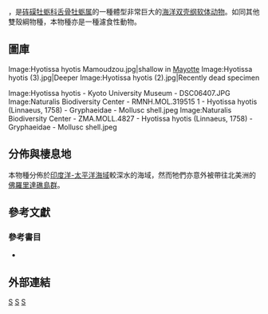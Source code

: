 {{noteTA
|T=zh-cn:舌骨牡蛎; zh-tw:硨磲牡蠣;
|1=zh-cn:舌骨牡蛎; zh-tw:硨磲牡蠣;
}}
{{Speciesbox
|image = Hyotissa hyotis Maldives.JPG
|image_width = 200px
|image_caption = ''Hyotissa hyotis'' in <!-- [[Maldives|Maldives]] -->[[马尔代夫|Maldives]]
|taxon = Hyotissa hyotis
|authority = (<!-- [[Carl_Linnaeus|Linnaeus]] -->[[卡尔·林奈|Linnaeus]], <!-- [[10th_edition_of_Systema_Naturae|1758]] -->[[自然系统第十版|1758]])
}}

{{地区用词4|start=学名：''{{lang|la|Hyotissa hyotis}}''|cn=舌骨牡蛎|tw=硨磲牡蠣|as=称}}，是[[砗磲牡蛎科|砗磲牡蛎科]][[舌骨牡蛎属|舌骨牡蛎属]]的一種體型非常巨大的[[海洋生物|海洋]][[双壳纲|双壳纲]][[软体动物|软体动物]]{{r|shell_2370}}。如同其他雙殼綱物種，本物種亦是一種濾食性動物。

==圖庫==
<gallery style="text-align:center;" mode="packed">
Image:Hyotissa hyotis Mamoudzou.jpg|shallow in <!-- [[Mayotte|Mayotte]] -->[[马约特|Mayotte]]
Image:Hyotissa hyotis (3).jpg|Deeper
Image:Hyotissa hyotis (2).jpg|Recently dead specimen
</gallery>

<gallery style="text-align:center;" mode="packed">
Image:Hyotissa hyotis - Kyoto University Museum - DSC06407.JPG
Image:Naturalis Biodiversity Center - RMNH.MOL.319515 1 - Hyotissa hyotis (Linnaeus, 1758) - Gryphaeidae - Mollusc shell.jpeg
Image:Naturalis Biodiversity Center - ZMA.MOLL.4827 - Hyotissa hyotis (Linnaeus, 1758) - Gryphaeidae - Mollusc shell.jpeg
</gallery>

==分佈與棲息地==
本物種分佈於[[印度洋-太平洋海域|印度洋-太平洋海域]]較深水的海域，然而牠們亦意外被帶往北美洲的[[佛羅里達礁島群|佛羅里達礁島群]]{{r|Bieler 2004}}。

==參考文獻==
{{Reflist|refs=
<ref name="Bieler 2004">{{cite journal|url=http://www.ummz.umich.edu/mollusks/people/diarmaid/beilerMollRes.pdf|format=[[可移植文档格式|PDF]]|first1=Rüdiger|last1=Bieler|first2=Paula M.|last2=Mikkelsen|first3=Taehwan|last3=Lee|first4=Diarmaid|last4=Ó Foighil|title=Discovery of the Indo-Pacific oyster Hyotissa hyotis (Linnaeus, 1758) in the Florida Keys (Bivalvia : Gryphaeidae)|journal=''[[Molluscan_Research|Molluscan Research]]''|volume=24|year=2004|pages=p. 149–159|language=en|accessdate=2009-09-23|archiveurl=https://web.archive.org/web/20060903071929/http://www.ummz.umich.edu/mollusks/people/diarmaid/beilerMollRes.pdf|archivedate=2006-09-03|deadurl=yes}}</ref>
<ref name="shell_2370">{{cite web|url=http://shell.sinica.edu.tw/chinese/shellbase_detail.php?science_no=2370|title=国际贝库：舌骨牡蛎|publisher=台湾贝类资料库|accessdate=2009-08-11|archive-date=2016-03-04|archive-url=https://web.archive.org/web/20160304123718/http://shell.sinica.edu.tw/chinese/shellbase_detail.php?science_no=2370|dead-url=no}}</ref>
}}

===參考書目===
*{{Cite book|title=Seashells of southern Florida: living marine mollusks of the Florida keys and adjacent regions, bivalves|url=https://www.worldcat.org/title/seashells-of-southern-florida-living-marine-mollusks-of-the-florida-keys-and-adjacent-regions-bivalves/oclc/78071775|publisher=Princeton University Press|date=2008|location=Princeton|isbn=978-0-691-11606-8|oclc=78071775|language=en|first=Paula M|last=Mikkelsen|first2=Rüdiger|last2=Bieler}}

==外部連結==
{{Commonscat|Hyotissa hyotis}}
{{Taxonbar|from=Q5558473}}
[[Category:舌骨牡蛎属|S]]
[[Category:1758年描述的動物|S]]
[[Category:卡尔·林奈命名的生物分类|S]]